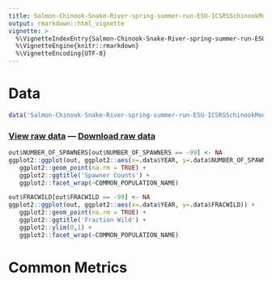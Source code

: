 ```yaml
---
title: Salmon-Chinook-Snake-River-spring-summer-run-ESU-ICSRSSchinookModel
output: rmarkdown::html_vignette
vignette: >
  %\VignetteIndexEntry{Salmon-Chinook-Snake-River-spring-summer-run-ESU-ICSRSSchinookModel}
  %\VignetteEngine{knitr::rmarkdown}
  %\VignetteEncoding{UTF-8}
---
```


# Data

```r
data('Salmon-Chinook-Snake-River-spring-summer-run-ESU-ICSRSSchinookModel', package='VRData')
```

### [View raw data](../data/Salmon-Chinook-Snake-River-spring-summer-run-ESU-ICSRSSchinookModel.html) &#8212; [Download raw data](../data/Salmon-Chinook-Snake-River-spring-summer-run-ESU-ICSRSSchinookModel.csv)

```r
out$NUMBER_OF_SPAWNERS[out$NUMBER_OF_SPAWNERS == -99] <- NA
ggplot2::ggplot(out, ggplot2::aes(x=.data$YEAR, y=.data$NUMBER_OF_SPAWNERS)) +
   ggplot2::geom_point(na.rm = TRUE) +
   ggplot2::ggtitle('Spawner Counts') +
   ggplot2::facet_wrap(~COMMON_POPULATION_NAME)
```

```r
out$FRACWILD[out$FRACWILD == -99] <- NA
ggplot2::ggplot(out, ggplot2::aes(x=.data$YEAR, y=.data$FRACWILD)) +
   ggplot2::geom_point(na.rm = TRUE) +
   ggplot2::ggtitle('Fraction Wild') +
   ggplot2::ylim(0,1) +
   ggplot2::facet_wrap(~COMMON_POPULATION_NAME)
```

# Common Metrics



